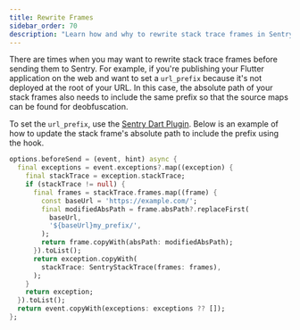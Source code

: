 ```yaml
---
title: Rewrite Frames
sidebar_order: 70
description: "Learn how and why to rewrite stack trace frames in Sentry's flutter SDK."
---
```


There are times when you may want to rewrite stack trace frames before sending them to Sentry. For example, if you're publishing your Flutter application on the web and want to set a `url_prefix` because it's not deployed at the root of your URL. In this case, the absolute path of your stack frames also needs to include the same prefix so that the source maps can be found for deobfuscation. 

To set the `url_prefix`, use the [Sentry Dart Plugin](https://github.com/getsentry/sentry-dart-plugin). Below is an example of how to update the stack frame's absolute path to include the prefix using the <PlatformLink to="/configuration/options/#before-send"><PlatformIdentifier name="before-send" /></PlatformLink> hook.

```dart
options.beforeSend = (event, hint) async {
  final exceptions = event.exceptions?.map((exception) {
    final stackTrace = exception.stackTrace;
    if (stackTrace != null) {
      final frames = stackTrace.frames.map((frame) {
        const baseUrl = 'https://example.com/';
        final modifiedAbsPath = frame.absPath?.replaceFirst(
          baseUrl,
          '${baseUrl}my_prefix/',
        );
        return frame.copyWith(absPath: modifiedAbsPath);
      }).toList();
      return exception.copyWith(
        stackTrace: SentryStackTrace(frames: frames),
      );
    }
    return exception;
  }).toList();
  return event.copyWith(exceptions: exceptions ?? []);
};
```
